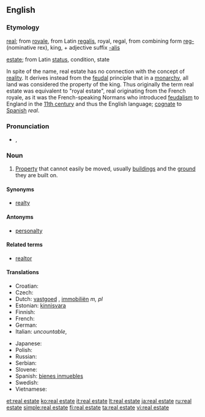 {{wikipedia}}
==English==

===Etymology===
[[real]]; from {{etyl|fr}} [[royale]], from Latin [[regalis]], royal, regal, from combining form [[reg-]] (nominative rex), king, + adjective suffix [[-alis]]

[[estate]]; from Latin [[status]], condition, state

In spite of the name, real estate has no connection with the concept of [[reality]]. It derives instead from the [[feudal]] principle that in a [[monarchy]], all land was considered the property of the king. Thus originally the term real estate was equivalent to "royal estate", real originating from the French royale, as it was the French-speaking Normans who introduced [[feudalism]] to England in the [[11th century]] and thus the English language; [[cognate]] to [[Spanish]] ''real''.

===Pronunciation===
* {{enPR|/rēl' əstāt"/}}, {{IPA|/ˈriːl əˌsteɪt/}}

===Noun===
{{en-noun|-}}

# [[property|Property]] that cannot easily be moved, usually [[building]]s and the [[ground]] they are built on.

====Synonyms====
* [[realty]]

====Antonyms====
* [[personalty]]

====Related terms====
* [[realtor]]

====Translations====
{{trans-top|property that cannot easily be moved}}
* Croatian: {{t-|hr|nekretnine|f|p}}
* Czech: {{t+|cs|nemovitost|f}}
* Dutch: [[vastgoed]] {{n}}, [[immobiliën]] ''m, pl''
* Estonian: [[kinnisvara]]
* Finnish: {{t+|fi|kiinteistö}}
* French: {{t+|fr|immeuble|m}}
* German: {{t+|de|Immobilie|f}}
* Italian: {{t+|it|proprietà|f}} ''uncountable'', {{t+|it|immobile|m}}
{{trans-mid}}
* Japanese: {{t+|ja|不動産|tr=ふどうさん, [[fudōsan]]|sc=Jpan}}
* Polish: {{t|pl|nieruchomość|f}}
* Russian: {{t+|ru|недвижимость|f|sc=Cyrl}}
* Serbian: {{t-|sr|nekretnine|f|p}}
* Slovene: {{t-|sl|nepremičnine|f|p}}
* Spanish: [[bienes inmuebles]] {{m|p}}
* Swedish: {{t|sv|fast egendom|c}}
* Vietnamese: {{t+|vi|bất động sản|xs=Vietnamese}}
{{trans-bottom}}

[[et:real estate]]
[[ko:real estate]]
[[it:real estate]]
[[lt:real estate]]
[[ja:real estate]]
[[ru:real estate]]
[[simple:real estate]]
[[fi:real estate]]
[[ta:real estate]]
[[vi:real estate]]